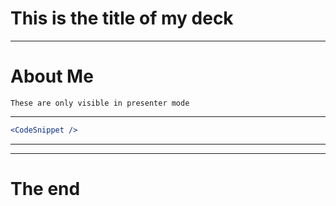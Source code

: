
# This is the title of my deck
---
# About Me

```notes
These are only visible in presenter mode
```
---
```jsx
<CodeSnippet />
```
---
---
# The end